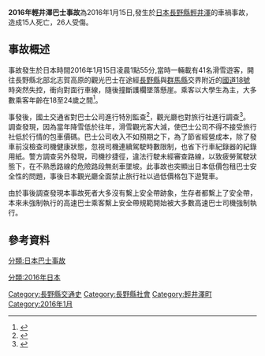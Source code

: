 {{multiple issues|
{{expand|time=2017-01-18T03:54:00+00:00}}
{{primarysources|time=2017-01-18T03:54:00+00:00}}
}}

'''2016年輕井澤巴士事故'''為2016年1月15日,發生於[[日本|日本]][[長野縣|長野縣]][[輕井澤|輕井澤]]的車禍事故，造成15人死亡，26人受傷。

==事故概述==
{{multiple image
 | direction = vertical
 | footer    = 事故3D模擬圖
 | width     = 250
 | image1    = Karuizawa_Bus_accident_01.png
 | alt1      = 
 | image2    = Karuizawa_Bus_accident_02.png
 | alt2      = 
}}
事故發生於日本時間2016年1月15日凌晨1點55分,當時一輛載有41名滑雪遊客，開往長野縣北部北志賀高原的觀光巴士在途經[[長野縣|長野縣]]與[[群馬縣|群馬縣]]交界附近的[[國道18號|國道18號]]時突然失控，衝向對面行車線，隨後撞斷護欄墜落懸崖。乘客以大學生為主，大多數乘客年齡在18至24歲之間<ref>{{Cite web |url=http://www.ntdtv.com/xtr/b5/2016/01/15/a1247338.html |title=日本重大交通事故 巴士墜坡致14人死 |accessdate=2017-01-19 |archive-date=2017-02-01 |archive-url=https://web.archive.org/web/20170201235743/http://www.ntdtv.com/xtr/b5/2016/01/15/a1247338.html |dead-url=no }}</ref>。

事發後，國土交通省對巴士公司進行特別監查<ref>{{Cite web |url=http://www.jiji.com/jc/c?g=soc&k=2016011500075 |title=スキーバス転落14人死亡=27人重軽傷、軽井沢－過失運転致死傷で捜査・長野県警 |accessdate=2017-08-16 |archive-date=2016-01-26 |archive-url=https://web.archive.org/web/20160126085457/http://www.jiji.com/jc/c?g=soc&k=2016011500075 |dead-url=yes }}</ref>，觀光廳也對旅行社進行調查<ref>{{Cite web |url=http://www.sankei.com/affairs/news/160117/afr1601170010-n1.html |title=「トップトラベル」「フジメイト」客同乗の2社立ち入り検査　観光庁と東京都（1/2) |accessdate=2017-08-16 |archive-date=2017-08-17 |archive-url=https://web.archive.org/web/20170817040026/http://www.sankei.com/affairs/news/160117/afr1601170010-n1.html |dead-url=no }}</ref>。調查發現，因為當年降雪低於往年，滑雪觀光客大減，使巴士公司不得不接受旅行社低於行情的包車價碼。巴士公司收入不如預期之下，為了節省經營成本，除了發車前沒檢查司機健康狀態，忽視司機連續駕駛時數限制，也省下行車紀錄器的紀錄用紙。警方調查另外發現，司機抄捷徑，違法行駛未經審查路線，以致疲勞駕駛狀態下，在不熟悉路線的危險路段無剎車墜坡。此事故也突顯出日本低價包租巴士安全性的問題，事後日本觀光廳全面禁止旅行社以過低價格包下遊覽車。

由於事後調查發現本事故死者大多沒有繫上安全帶跡象，生存者都繫上了安全帶，本來未強制執行的高速巴士乘客繫上安全帶規範開始被大多數高速巴士司機強制執行。

==參考資料==
{{reflist}}

[[分類:日本巴士事故|分類:日本巴士事故]]

[[分類:2016年日本|分類:2016年日本]]
[[Category:長野縣交通史|Category:長野縣交通史]]
[[Category:長野縣社會|Category:長野縣社會]]
[[Category:輕井澤町|Category:輕井澤町]]
[[Category:2016年1月|Category:2016年1月]]
